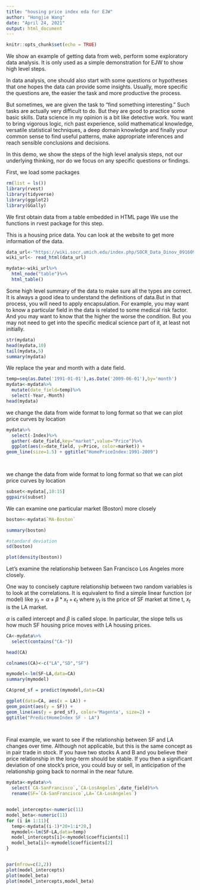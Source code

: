 ```yaml
---
title: "housing price index eda for EJW"
author: "Hongjie Wang"
date: "April 24, 2021"
output: html_document
---
```


```r
knitr::opts_chunk$set(echo = TRUE)
```

We show an example of getting data from web, perform some exploratory data analysis. It is only used as a simple demonstration for EJW to show high level steps.  

In data analysis, one should also start with some questions or hypotheses that one hopes the data can provide some insights. Usually, more specific the questions are, the easier the task and more productive the process.

But sometimes, we are given the task to "find something interesting." Such tasks are actually very difficult to do. But they are good to practice some basic skills. Data science in my opinion is a bit like detective work. You want to bring vigorous logic, rich past experience, solid mathematical knowledge, versatile statistical techniques, a deep domain knowledge and finally your common sense to find useful patterns, make appropriate inferences and reach sensible conclusions and decisions. 

In this demo, we show the steps of the high level analysis steps, not our underlying thinking, nor do we focus on any specific questions or findings. 



First, we load some packages
```r
rm(list = ls())
library(rvest)
library(tidyverse)
library(ggplot2)
library(GGally)
```

We first obtain data from a table embedded in HTML page
We use the functions in rvest package for this step.

This is a housing price data. You can look at the website to get more information of the data. 

```r
data_url<-"https://wiki.socr.umich.edu/index.php/SOCR_Data_Dinov_091609_SnP_HomePriceIndex"
wiki_url<- read_html(data_url)

mydata<-wiki_url%>% 
  html_node("table")%>%
  html_table()

```

Some high level summary of the data to make sure all the types 
are correct. It is always a good idea to understand the definitions of data.But in that process, you will need to apply encapsulation. For example, you may want to know a particular field in the data is related to some medical risk factor. And you may want to know that the higher the worse the condition. But you may not need to get into the specific medical science part of it, at least not initially. 

```r
str(mydata)
head(mydata,10)
tail(mydata,5)
summary(mydata)
```
We replace the year and month with a date field.

```r
temp=seq(as.Date('1991-01-01'),as.Date('2009-06-01'),by='month')
mydata<-mydata%>%
  mutate(date_field=temp)%>%
  select(-Year,-Month)
head(mydata)
```

we change the data from wide format to long format so that
we can plot price curves by location 

```r
mydata%>%
  select(-Index)%>%
  gather(-date_field,key="market",value="Price")%>%
  ggplot(aes(x=date_field, y=Price, color=market)) +
geom_line(size=1.5) + ggtitle("HomePriceIndex:1991-2009")

  
```

we change the data from wide format to long format so that
we can plot price curves by location 

```r
subset<-mydata[,10:15]
ggpairs(subset)

```


We can examine one particular market (Boston) more closely

```r
boston<-mydata$`MA-Boston`

summary(boston)

#standard deviation
sd(boston)

plot(density(boston))

```


Let's examine the relationship between San Francisco Los Angeles more closely.

One way to concisely capture relationship between two random variables is to look at the correlations. It is equivalent to find a simple linear function (or model) like $y_t=\alpha + \beta *x_t + \epsilon_t$ where $y_t$ is the price of SF market at time t, $x_t$ is the LA market. 

$\alpha$ is called intercept and $\beta$ is called slope. In particular, the slope tells us how much SF housing price moves with LA housing prices. 

```r
CA<-mydata%>%
  select(contains("CA-"))

head(CA)

colnames(CA)<-c("LA","SD","SF")

mymodel<-lm(SF~LA,data=CA)
summary(mymodel)

CA$pred_sf = predict(mymodel,data=CA)

ggplot(data=CA, aes(x = LA)) +
geom_point(aes(y = SF)) +
geom_line(aes(y = pred_sf), color='Magenta', size=2) +
ggtitle("PredictHomeIndex SF - LA")

  
```

Final example, we want to see if the relationship between SF and LA changes over time. Although not applicable, but this is the same concept as in pair trade in stock. If you have two stocks A and B and you believe their price relationship in the long-term should be stable. If you then a significant deviation of one stock's price, you could buy or sell, in anticipation of the relationship going back to normal in the near future. 

```r

mydata<-mydata%>%
  select(`CA-SanFrancisco`,`CA-LosAngeles`,date_field)%>%
  rename(SF=`CA-SanFrancisco`,LA=`CA-LosAngeles`)


model_intercepts<-numeric(11)
model_beta<-numeric(11)
for (i in 1:11){
  temp<-mydata[(i-1)*20+1:i*20,]
  mymodel<-lm(SF~LA,data=temp)
  model_intercepts[i]<-mymodel$coefficients[1]
  model_beta[i]<-mymodel$coefficients[2]
}


par(mfrow=c(2,2)) 
plot(model_intercepts)
plot(model_beta)
plot(model_intercepts,model_beta)



```